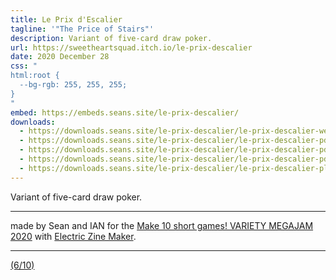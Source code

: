 ```yaml
---
title: Le Prix d'Escalier
tagline: '"The Price of Stairs"'
description: Variant of five-card draw poker.
url: https://sweetheartsquad.itch.io/le-prix-descalier
date: 2020 December 28
css: "
html:root {
  --bg-rgb: 255, 255, 255;
}
"
embed: https://embeds.seans.site/le-prix-descalier/
downloads:
  - https://downloads.seans.site/le-prix-descalier/le-prix-descalier-web.zip
  - https://downloads.seans.site/le-prix-descalier/le-prix-descalier-pdf-a4.zip
  - https://downloads.seans.site/le-prix-descalier/le-prix-descalier-pdf-letter.zip
  - https://downloads.seans.site/le-prix-descalier/le-prix-descalier-pdf-book.zip
  - https://downloads.seans.site/le-prix-descalier/le-prix-descalier-plaintext.zip
---
```



Variant of five-card draw poker.

---

made by Sean and IAN for the [Make 10 short games! VARIETY MEGAJAM 2020](https://itch.io/jam/vmj2020) with [Electric Zine Maker](https://alienmelon.itch.io/electric-zine-maker).

---

[(6/10)](https://itch.io/c/1319442/variety-megajam-2020-entries)

